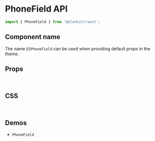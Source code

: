 
<Meta title="Components API/PhoneField" />

# PhoneField API

```js
import { PhoneField } from '@elonkit/react';
```

## Component name

The name `ESPhoneField` can be used when providing default props in the theme.

## Props

<TableInterface name="PhoneFieldProps" variant="props" />

<br />

## CSS

<TableInterface name="PhoneFieldClasses" variant="css" />

<br />

## Demos

<ul>
  <li>
    <LinkTo kind="components-PhoneField" story="demo">
      <code>PhoneField</code>
    </LinkTo>
  </li>
</ul>
